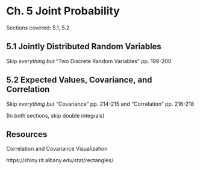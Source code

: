 # Ch. 5 Joint Probability {-}

Sections covered: 5.1, 5.2

## 5.1 Jointly Distributed Random Variables {-}

Skip *everything but* "Two Discrete Random Variables" pp. 199-200

## 5.2 Expected Values, Covariance, and Correlation {-}

Skip *everything but* "Covariance" pp. 214-215 and "Correlation" pp. 216-218

(In both sections, skip double integrals)

## Resources {-}

Correlation and Covariance Visualization

https://shiny.rit.albany.edu/stat/rectangles/
